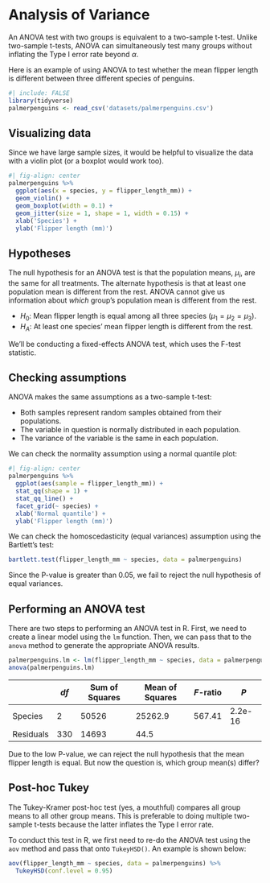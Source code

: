 # Analysis of Variance

An ANOVA test with two groups is equivalent to a two-sample t-test. Unlike two-sample t-tests, ANOVA can simultaneously test many groups without inflating the Type I error rate beyond $\alpha$.

Here is an example of using ANOVA to test whether the mean flipper length is different between three different species of penguins.

```r
#| include: FALSE
library(tidyverse)
palmerpenguins <- read_csv('datasets/palmerpenguins.csv') 
```

## Visualizing data

Since we have large sample sizes, it would be helpful to visualize the data with a violin plot (or a boxplot would work too).

```r
#| fig-align: center
palmerpenguins %>%
  ggplot(aes(x = species, y = flipper_length_mm)) +
  geom_violin() +
  geom_boxplot(width = 0.1) +
  geom_jitter(size = 1, shape = 1, width = 0.15) +
  xlab('Species') +
  ylab('Flipper length (mm)')
```

## Hypotheses

The null hypothesis for an ANOVA test is that the population means, $\mu_i$, are the same for all treatments. The alternate hypothesis is that at least one population mean is different from the rest. ANOVA cannot give us information about _which_ group's population mean is different from the rest.

* $H_0$: Mean flipper length is equal among all three species ($\mu_1 = \mu_2 = \mu_3$).
* $H_A$: At least one species' mean flipper length is different from the rest.

We'll be conducting a fixed-effects ANOVA test, which uses the F-test statistic.

## Checking assumptions

ANOVA makes the same assumptions as a two-sample t-test:

* Both samples represent random samples obtained from their populations.
* The variable in question is normally distributed in each population.
* The variance of the variable is the same in each population.

We can check the normality assumption using a normal quantile plot:

```r
#| fig-align: center
palmerpenguins %>%
  ggplot(aes(sample = flipper_length_mm)) +
  stat_qq(shape = 1) +
  stat_qq_line() +
  facet_grid(~ species) +
  xlab('Normal quantile') +
  ylab('Flipper length (mm)')
```

We can check the homoscedasticity (equal variances) assumption using the Bartlett's test:

```r
bartlett.test(flipper_length_mm ~ species, data = palmerpenguins)
```

Since the P-value is greater than 0.05, we fail to reject the null hypothesis of equal variances.

## Performing an ANOVA test

There are two steps to performing an ANOVA test in R. First, we need to create a linear model using the `lm` function. Then, we can pass that to the `anova` method to generate the appropriate ANOVA results.

```r
palmerpenguins.lm <- lm(flipper_length_mm ~ species, data = palmerpenguins)
anova(palmerpenguins.lm)
```

||$df$|Sum of Squares|Mean of Squares|$F$-ratio|$P$|
|-|-|-|-|-|-|
|Species|2|50526|25262.9|567.41|2.2e-16|
|Residuals|330|14693|44.5|||

Due to the low P-value, we can reject the null hypothesis that the mean flipper length is equal. But now the question is, which group mean(s) differ?

## Post-hoc Tukey

The Tukey-Kramer post-hoc test (yes, a mouthful) compares all group means to all other group means. This is preferable to doing multiple two-sample t-tests because the latter inflates the Type I error rate.

To conduct this test in R, we first need to re-do the ANOVA test using the `aov` method and pass that onto `TukeyHSD()`. An example is shown below:

```r
aov(flipper_length_mm ~ species, data = palmerpenguins) %>%
  TukeyHSD(conf.level = 0.95)
```
